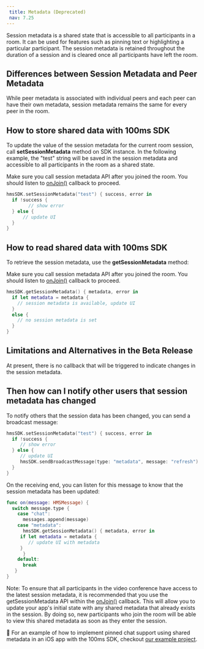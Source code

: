 ```yaml
---
 title: Metadata (Deprecated)
 nav: 7.25
---
```


Session metadata is a shared state that is accessible to all participants in a room. It can be used for features such as pinning text or highlighting a particular participant. The session metadata is retained throughout the duration of a session and is cleared once all participants have left the room.

## Differences between Session Metadata and Peer Metadata

While peer metadata is associated with individual peers and each peer can have their own metadata, session metadata remains the same for every peer in the room.

## How to store shared data with 100ms SDK

To update the value of the session metadata for the current room session, call **setSessionMetadata** method on SDK instance. In the following example, the "test" string will be saved in the session metadata and accessible to all participants in the room as a shared state.

Make sure you call session metadata API after you joined the room. You should listen to [onJoin()](https://www.100ms.live/docs/ios/v2/how--to-guides/set-up-video-conferencing/join#call-join) callback to proceed.
```swift
hmsSDK.setSessionMetadata("test") { success, error in
  if !success {
		// show error
  } else {
	  // update UI
  }
}
```

## How to read shared data with 100ms SDK

To retrieve the session metadata, use the **getSessionMetadata** method:

Make sure you call session metadata API after you joined the room. You should listen to [onJoin()](https://www.100ms.live/docs/ios/v2/how--to-guides/set-up-video-conferencing/join#call-join) callback to proceed.
```swift
hmsSDK.getSessionMetadata() { metadata, error in
  if let metadata = metadata {
    // session metadata is available, update UI
  }
  else {
    // no session metadata is set
  }
}
```

## Limitations and Alternatives in the Beta Release

At present, there is no callback that will be triggered to indicate changes in the session metadata.

## Then how can I notify other users that session metadata has changed

To notify others that the session data has been changed, you can send a broadcast message:

```swift
hmsSDK.setSessionMetadata("test") { success, error in
  if !success {
     // show error
  } else {
     // update UI
     hmsSDK.sendBroadcastMessage(type: "metadata", message: "refresh")
  }
}
```

On the receiving end, you can listen for this message to know that the session metadata has been updated:

```swift
func on(message: HMSMessage) {
  switch message.type {
    case "chat":
      messages.append(message)
    case "metadata":
      hmsSDK.getSessionMetadata() { metadata, error in
	 if let metadata = metadata {
	    // update UI with metadata
	 }
      }
    default:
      break
   }
}
```

Note: To ensure that all participants in the video conference have access to the latest session metadata, it is recommended that you use the getSessionMetadata API within the [onJoin()](https://www.100ms.live/docs/ios/v2/how--to-guides/set-up-video-conferencing/join#call-join) callback. This will allow you to update your app's initial state with any shared metadata that already exists in the session. By doing so, new participants who join the room will be able to view this shared metadata as soon as they enter the session.

👀 For an example of how to implement pinned chat support using shared metadata in an iOS app with the 100ms SDK, checkout [our example project](https://github.com/100mslive/100ms-ios-sdk/tree/main/Example).
